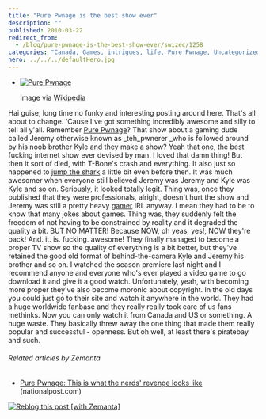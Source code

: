 ```yaml
---
title: "Pure Pwnage is the best show ever"
description: ""
published: 2010-03-22
redirect_from:
  - /blog/pure-pwnage-is-the-best-show-ever/swizec/1258
categories: "Canada, Games, intrigues, life, Pure Pwnage, Uncategorized"
hero: ../../../defaultHero.jpg
---
```


- [![Pure Pwnage](http://swizec.com/blog/wp-content/uploads/2010/03/300px-Purepwnage.jpg "Pure Pwnage")](http://en.wikipedia.org/wiki/Image:Purepwnage.jpg)

  Image via [Wikipedia](http://en.wikipedia.org/wiki/Image:Purepwnage.jpg)

Hai guise, long time no funky and interesting posting around here. That's all about to change. 'Cause I've got something incredibly awesome and silly to tell all y'all. Remember [Pure Pwnage](http://www.purepwnage.com "Pure Pwnage")? That show about a gaming dude called Jeremy otherwise known as \_teh_pwnerer \_who is followed around by his [noob](http://en.wikipedia.org/wiki/Newbie "Newbie") brother Kyle and they make a show? Yeah that one, the best fucking internet show ever devised by man. I loved that damn thing! But then it sort of died, with T-Bone's crash and everything. It also just so happened to [jump the shark](http://en.wikipedia.org/wiki/Jumping_the_shark "Jumping the shark") a little bit even before then. It was much awesomer when everyone still believed Jeremy was Jeremy and Kyle was Kyle and so on. Seriously, it looked totally legit. Thing was, once they published that they were professionals, alright, doesn't hurt the show and Jeremy was still a pretty heavy [gamer](http://en.wikipedia.org/wiki/Gamer "Gamer") IRL anyway. I mean they had to be to know that many jokes about games. Thing was, they suddenly felt the freedom of not having to be constrained by reality and it degraded the quality a bit. BUT NO MATTER! Because NOW, oh yeas, yes!, NOW they're back! And. it. is. fucking. awesome! They finally managed to become a proper TV show so the quality of everything is a bit better, but they've retained the good old format of behind-the-camera Kyle and Jeremy his brother and so on. I watched the season premiere last night and I recommend anyone and everyone who's ever played a video game to go download it and give it a good watch. Unfortunately, yeah, with becoming more proper they've also become moronic about copyright. In the old days you could just go to their site and watch it anywhere in the world. They had a huge worldwide fanbase and they really really took care of us fans methinks. Now you can only watch it from Canada and US or something. A huge waste. They basically threw away the one thing that made them really popular and successful - openness. But oh well, at least there's piratebay and such.

###### Related articles by Zemanta

- [Pure Pwnage: This is what the nerds' revenge looks like](http://www.nationalpost.com/rss/story.html?id=2667931) (nationalpost.com)

[![Reblog this post [with Zemanta]](http://img.zemanta.com/reblog_e.png?x-id=d7ffe976-02e2-41e5-b2d3-79a66ad853bb)](http://reblog.zemanta.com/zemified/d7ffe976-02e2-41e5-b2d3-79a66ad853bb/ "Reblog this post [with Zemanta]")
